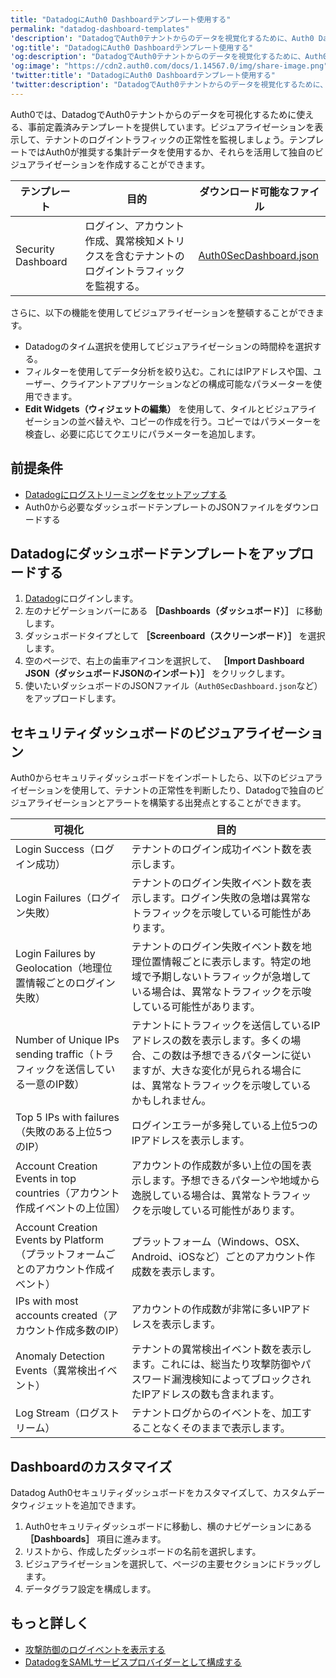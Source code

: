 ```yaml
---
title: "DatadogにAuth0 Dashboardテンプレート使用する"
permalink: "datadog-dashboard-templates"
'description': "DatadogでAuth0テナントからのデータを視覚化するために、Auth0 Dashboardテンプレートをインポートして使用する方法を説明します。"
'og:title': "DatadogにAuth0 Dashboardテンプレート使用する"
'og:description': "DatadogでAuth0テナントからのデータを視覚化するために、Auth0 Dashboardテンプレートをインポートして使用する方法を説明します。"
'og:image': "https://cdn2.auth0.com/docs/1.14567.0/img/share-image.png"
'twitter:title': "DatadogにAuth0 Dashboardテンプレート使用する"
'twitter:description': "DatadogでAuth0テナントからのデータを視覚化するために、Auth0 Dashboardテンプレートをインポートして使用する方法を説明します。"
---
```


Auth0では、DatadogでAuth0テナントからのデータを可視化するために使える、事前定義済みテンプレートを提供しています。ビジュアライゼーションを表示して、テナントのログイントラフィックの正常性を監視しましょう。テンプレートではAuth0が推奨する集計データを使用するか、それらを活用して独自のビジュアライゼーションを作成することができます。

<table class="table"><thead>
<tr>
<th>テンプレート</th>
<th>目的</th>
<th>ダウンロード可能なファイル</th>
</tr>
</thead>
<tbody>
<tr>
<td>Security Dashboard</td>
<td>ログイン、アカウント作成、異常検知メトリクスを含むテナントのログイントラフィックを監視する。</td>
<td><a href="https://cdn.auth0.com/website/docs/logs/streams/datadog/Auth0SecurityDashboard.json">Auth0SecDashboard.json</a></td>
</tr>
</tbody>
</table>

さらに、以下の機能を使用してビジュアライゼーションを整頓することができます。

* Datadogのタイム選択を使用してビジュアライゼーションの時間枠を選択する。
* フィルターを使用してデータ分析を絞り込む。これにはIPアドレスや国、ユーザー、クライアントアプリケーションなどの構成可能なパラメーターを使用できます。
* **Edit Widgets（ウィジェットの編集）** を使用して、タイルとビジュアライゼーションの並べ替えや、コピーの作成を行う。コピーではパラメーターを検査し、必要に応じてクエリにパラメーターを追加します。

## 前提条件

* [Datadogにログストリーミングをセットアップする](https://marketplace.auth0.com/integrations/datadog-log-streaming)
* Auth0から必要なダッシュボードテンプレートのJSONファイルをダウンロードする

## Datadogにダッシュボードテンプレートをアップロードする

1. [Datadog](https://www.datadoghq.com/)にログインします。
2. 左のナビゲーションバーにある **［Dashboards（ダッシュボード）］** に移動します。
3. ダッシュボードタイプとして **［Screenboard（スクリーンボード）］** を選択します。
4. 空のページで、右上の歯車アイコンを選択して、 **［Import Dashboard JSON（ダッシュボードJSONのインポート）］** をクリックします。
5. 使いたいダッシュボードのJSONファイル（`Auth0SecDashboard.json`など）をアップロードします。

## セキュリティダッシュボードのビジュアライゼーション

Auth0からセキュリティダッシュボードをインポートしたら、以下のビジュアライゼーションを使用して、テナントの正常性を判断したり、Datadogで独自のビジュアライゼーションとアラートを構築する出発点とすることができます。

<table class="table"><thead>
<tr>
<th>可視化</th>
<th>目的</th>
</tr>
</thead>
<tbody>
<tr>
<td>Login Success（ログイン成功）</td>
<td>テナントのログイン成功イベント数を表示します。</td>
</tr>
<tr>
<td>Login Failures（ログイン失敗）</td>
<td>テナントのログイン失敗イベント数を表示します。ログイン失敗の急増は異常なトラフィックを示唆している可能性があります。</td>
</tr>
<tr>
<td>Login Failures by Geolocation（地理位置情報ごとのログイン失敗）</td>
<td>テナントのログイン失敗イベント数を地理位置情報ごとに表示します。特定の地域で予期しないトラフィックが急増している場合は、異常なトラフィックを示唆している可能性があります。</td>
</tr>
<tr>
<td>Number of Unique IPs sending traffic（トラフィックを送信している一意のIP数）</td>
<td>テナントにトラフィックを送信しているIPアドレスの数を表示します。多くの場合、この数は予想できるパターンに従いますが、大きな変化が見られる場合には、異常なトラフィックを示唆しているかもしれません。</td>
</tr>
<tr>
<td>Top 5 IPs with failures（失敗のある上位5つのIP）</td>
<td>ログインエラーが多発している上位5つのIPアドレスを表示します。</td>
</tr>
<tr>
<td>Account Creation Events in top countries（アカウント作成イベントの上位国）</td>
<td>アカウントの作成数が多い上位の国を表示します。予想できるパターンや地域から逸脱している場合は、異常なトラフィックを示唆している可能性があります。</td>
</tr>
<tr>
<td>Account Creation Events by Platform（プラットフォームごとのアカウント作成イベント）</td>
<td>プラットフォーム（Windows、OSX、Android、iOSなど）ごとのアカウント作成数を表示します。</td>
</tr>
<tr>
<td>IPs with most accounts created（アカウント作成多数のIP）</td>
<td>アカウントの作成数が非常に多いIPアドレスを表示します。</td>
</tr>
<tr>
<td>Anomaly Detection Events（異常検出イベント）</td>
<td>テナントの異常検出イベント数を表示します。これには、総当たり攻撃防御やパスワード漏洩検知によってブロックされたIPアドレスの数も含まれます。</td>
</tr>
<tr>
<td>Log Stream（ログストリーム）</td>
<td>テナントログからのイベントを、加工することなくそのままで表示します。</td>
</tr>
</tbody>
</table>

## Dashboardのカスタマイズ

Datadog Auth0セキュリティダッシュボードをカスタマイズして、カスタムデータウィジェットを追加できます。

1. Auth0セキュリティダッシュボードに移動し、横のナビゲーションにある **［Dashboards］** 項目に進みます。
2. リストから、作成したダッシュボードの名前を選択します。
3. ビジュアライゼーションを選択して、ページの主要セクションにドラッグします。
4. データグラフ設定を構成します。

## もっと詳しく

* [攻撃防御のログイベントを表示する](/ja-jp/secure/attack-protection/view-attack-protection-events)
* [DatadogをSAMLサービスプロバイダーとして構成する](/ja-jp/authenticate/single-sign-on/outbound-single-sign-on/configure-auth0-saml-identity-provider/configure-auth0-as-identity-provider-for-datadog)